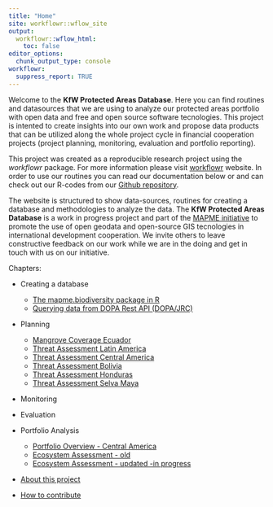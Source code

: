 ```yaml
---
title: "Home"
site: workflowr::wflow_site
output:
  workflowr::wflow_html:
    toc: false
editor_options:
  chunk_output_type: console
workflowr:
  suppress_report: TRUE
---
```


Welcome to the  **KfW Protected Areas Database**. Here you can find routines and datasources that we are using to analyze our protected areas portfolio with open data and free and open source software tecnologies. This project is intented to create insights into our own work and propose data products that can be utilized along the whole project cycle in financial cooperation projects (project planning, monitoring, evaluation and portfolio reporting).

This project was created as a reproducible research project using the *workflowr* package. For more information please visit [workflowr](https://github.com/jdblischak/workflowr) website. In order to use our routines you can read our documentation below or and can check out our R-codes from our [Github repository](https://github.com/openkfw/mapme.protectedareas). 

The website is structured to show data-sources, routines for creating a database and methodologies to analyze the data. The **KfW Protected Areas Database** is a work in progress project and part of the [MAPME initiative](https://mapme-initiative.org/) to promote the use of open geodata and open-source GIS tecnologies in international development cooperation. We invite others to leave constructive feedback on our work while we are in the doing and get in touch with us on our initiative. 

Chapters:


- Creating a database
  - [The mapme.biodiversity package in R](mapme-biodiversity.html)
  - [Querying data from DOPA Rest API (DOPA/JRC)](dopa-rest.html)
- Planning
  - [Mangrove Coverage Ecuador](ecuador_mangroves.html)
  - [Threat Assessment Latin America](threat_assessment.html)
  - [Threat Assessment Central America](rapid-assessment_centralamerica.html)
  - [Threat Assessment Bolivia](threat_assessment_bolivia.html)
  - [Threat Assessment Honduras](threat_assessment_honduras.html)
  - [Threat Assessment Selva Maya](threat_assessment_selva_maya.html)
- Monitoring
- Evaluation
- Portfolio Analysis
  - [Portfolio Overview - Central America](central_america_bmz_project_overview.html)
  - [Ecosystem Assessment - old](portfolio_analysis.html)
  - [Ecosystem Assessment - updated -in progress](pa_new.html)
  
- [About this project](README.html)

- [How to contribute](contribute.html)
